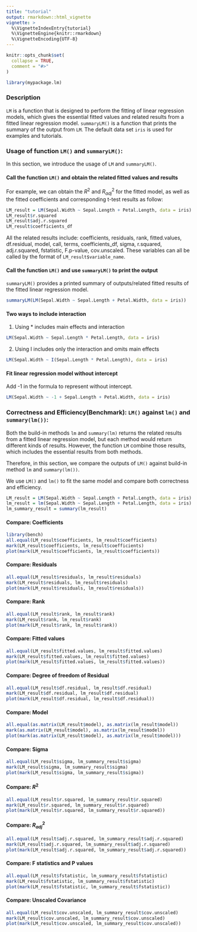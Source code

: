 ```yaml
---
title: "tutorial"
output: rmarkdown::html_vignette
vignette: >
  %\VignetteIndexEntry{tutorial}
  %\VignetteEngine{knitr::rmarkdown}
  %\VignetteEncoding{UTF-8}
---
```


```r
knitr::opts_chunk$set(
  collapse = TRUE,
  comment = "#>"
)
```

```r
library(mypackage.lm)
```


### Description

`LM` is a function that is designed to perform the fitting of linear regression models, 
which gives the essential fitted values and related results from a fitted linear regression model. 
`summaryLM()` is a function that prints the summary of the output from `LM`. The default data set  `iris` is used for examples and tutorials. 

### Usage of function `LM()` and `summaryLM()`:

In this section, we introduce the usage of `LM` and `summaryLM()`.  

#### Call the function `LM()` and obtain the related fitted values and results 

For example, we can obtain the $R^2$ and  $R^2_{adj}$ for the fitted model, as well as the fitted coefficients and corresponding t-test results as follow: 
```r
LM_result = LM(Sepal.Width ~ Sepal.Length + Petal.Length, data = iris)
LM_result$r.squared
LM_result$adj.r.squared
LM_result$coefficients_df
```

All the related results include: coefficients, residuals, rank, fitted.values, df.residual, model, call, terms, coefficients_df, sigma, r.squared, adj.r.squared, fstatistic, F.p-value, cov.unscaled. These variables can all be called by the format of `LM_result$variable_name`. 

#### Call the function `LM()` and use `summaryLM()` to print the output    

`summaryLM()` provides a printed summary of outputs/related fitted results of the fitted linear regression model. 
```r
summaryLM(LM(Sepal.Width ~ Sepal.Length + Petal.Width, data = iris))
```


#### Two ways to include interaction 
  
1.  Using * includes main effects and interaction 
```r
LM(Sepal.Width ~ Sepal.Length * Petal.Length, data = iris)
```
  
2. Using I includes only the interaction and omits main effects
```r
LM(Sepal.Width ~ I(Sepal.Length * Petal.Length), data = iris)
```

#### Fit linear regression model without intercept 

Add -1 in the formula to represent without intercept. 
```r
LM(Sepal.Width ~ -1 + Sepal.Length + Petal.Width, data = iris)
```


### Correctness and Efficiency(Benchmark): `LM()` against `lm()` and `summary(lm())`:
Both the build-in methods `lm` and `summary(lm)` returns the related results from a fitted linear regression model, but each method would return different kinds of results. However, the function `LM` combine those results, which includes the essential results from both methods. 

Therefore, in this section, we compare the outputs of `LM()` against build-in method `lm` and `summary(lm())`. 

We use `LM()` and `lm()` to fit the same model and compare both correctness and efficiency. 
```r
LM_result = LM(Sepal.Width ~ Sepal.Length + Petal.Length, data = iris)
lm_result = lm(Sepal.Width ~ Sepal.Length + Petal.Length, data = iris)
lm_summary_result = summary(lm_result)
```

#### Compare: Coefficients
```r
library(bench)
all.equal(LM_result$coefficients, lm_result$coefficients) 
mark(LM_result$coefficients, lm_result$coefficients)
plot(mark(LM_result$coefficients, lm_result$coefficients))
```

#### Compare: Residuals
```r
all.equal(LM_result$residuals, lm_result$residuals) 
mark(LM_result$residuals, lm_result$residuals)
plot(mark(LM_result$residuals, lm_result$residuals))
```

#### Compare: Rank 
```r
all.equal(LM_result$rank, lm_result$rank) 
mark(LM_result$rank, lm_result$rank)
plot(mark(LM_result$rank, lm_result$rank))
```

#### Compare: Fitted values
```r
all.equal(LM_result$fitted.values, lm_result$fitted.values) 
mark(LM_result$fitted.values, lm_result$fitted.values)
plot(mark(LM_result$fitted.values, lm_result$fitted.values))
```

#### Compare: Degree of freedom of Residual
```r
all.equal(LM_result$df.residual, lm_result$df.residual) 
mark(LM_result$df.residual, lm_result$df.residual)
plot(mark(LM_result$df.residual, lm_result$df.residual))
```

#### Compare: Model
```r
all.equal(as.matrix(LM_result$model), as.matrix(lm_result$model))
mark(as.matrix(LM_result$model), as.matrix(lm_result$model))
plot(mark(as.matrix(LM_result$model), as.matrix(lm_result$model)))
```

#### Compare: Sigma
```r
all.equal(LM_result$sigma, lm_summary_result$sigma) 
mark(LM_result$sigma, lm_summary_result$sigma)
plot(mark(LM_result$sigma, lm_summary_result$sigma))
```

#### Compare: $R^2$
```r
all.equal(LM_result$r.squared, lm_summary_result$r.squared) 
mark(LM_result$r.squared, lm_summary_result$r.squared)
plot(mark(LM_result$r.squared, lm_summary_result$r.squared))
```

#### Compare: $R_{adj}^2$
```r
all.equal(LM_result$adj.r.squared, lm_summary_result$adj.r.squared) 
mark(LM_result$adj.r.squared, lm_summary_result$adj.r.squared)
plot(mark(LM_result$adj.r.squared, lm_summary_result$adj.r.squared))
```

#### Compare: F statistics and P values 
```r
all.equal(LM_result$fstatistic, lm_summary_result$fstatistic) 
mark(LM_result$fstatistic, lm_summary_result$fstatistic)
plot(mark(LM_result$fstatistic, lm_summary_result$fstatistic))
```


#### Compare: Unscaled Covariance
```r
all.equal(LM_result$cov.unscaled, lm_summary_result$cov.unscaled) 
mark(LM_result$cov.unscaled, lm_summary_result$cov.unscaled)
plot(mark(LM_result$cov.unscaled, lm_summary_result$cov.unscaled))
```





